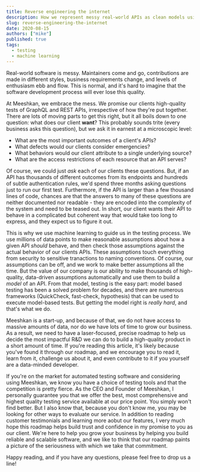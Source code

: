 ```yaml
---
title: Reverse engineering the internet
description: How we represent messy real-world APIs as clean models using machine learning.
slug: reverse-engineering-the-internet
date: 2020-08-15
authors: ["mike"]
published: true
tags:
  - testing
  - machine learning
---
```


Real-world software is messy. Maintainers come and go, contributions are made in different styles, business requirements change, and levels of enthusiasm ebb and flow. This is normal, and it's hard to imagine that the software development process will ever lose this quality.

At Meeshkan, we embrace the mess. We promise our clients high-quality tests of GraphQL and REST APIs, irrespective of how they're put together. There are lots of moving parts to get this right, but it all boils down to one question: what does our client **want**? This probably sounds trite (every business asks this question), but we ask it in earnest at a microscopic level:

- What are the most important outcomes of a client's APIs?
- What defects would our clients consider emergencies?
- What behaviors would our client attribute to a single underlying source?
- What are the access restrictions of each resource that an API serves?

Of course, we could just _ask_ each of our clients these questions. But, if an API has thousands of different outcomes from its endpoints and hundreds of subtle authentication rules, we'd spend three months asking questions just to run our first test. Furthermore, if the API is larger than a few thousand lines of code, chances are that the answers to many of these questions are neither documented nor readable - they are encoded into the complexity of the system and need to be teased out. In short, our client wants their API to behave in a complicated but coherent way that would take too long to express, and they expect us to figure it out.

This is why we use machine learning to guide us in the testing process. We use millions of data points to make reasonable assumptions about how a given API _should_ behave, and then check those assumptions against the actual behavior of our clients APIs. These assumptions touch everything from security to sensitive tranactions to naming conventions. Of course, our assumptions can be off, and we work to make better assumptions all the time. But the value of our company is our ability to make thousands of high-quality, data-driven assumptions automatically and use them to build a _model_ of an API. From that model, testing is the easy part: model based testing has been a solved problem for decades, and there are numerous frameworks (QuickCheck, fast-check, hypothesis) that can be used to execute model-based tests. But getting the model right is _really hard_, and that's what we do.

Meeshkan is a start-up, and because of that, we do not have access to massive amounts of data, nor do we have lots of time to grow our business. As a result, we need to have a laser-focused, precise roadmap to help us decide the most impactful R&D we can do to build a high-quality product in a short amount of time. If you're reading this article, it's likely because you've found it through our roadmap, and we encourage you to read it, learn from it, challenge us about it, and even contribute to it if you yourself are a data-minded developer.

If you're on the market for automated testing software and considering using Meeshkan, we know you have a choice of testing tools and that the competition is pretty fierce. As the CEO and Founder of Meeshkan, I personally guarantee you that we offer the best, most comprehensive and highest quality testing service available at our price point. You simply won't find better. But I also know that, because you don't know me, you may be looking for other ways to evaluate our service. In addition to reading customer testimonials and learning more aobut our features, I very much hope this roadmap helps build trust and confidence in my promise to you as our client. We're here to help you grow your business by helping you build reliable and scalable software, and we like to think that our roadmap paints a picture of the seriousness with which we take that commitment.

Happy reading, and if you have any questions, please feel free to drop us a line!
